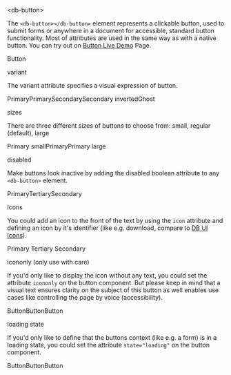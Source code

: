 
<Meta title="03-Action/Button/Intro" />

<db-headline variant="1">&lt;db-button&gt;</db-headline>

The `<db-button></db-button>` element represents a clickable button, used to submit forms or anywhere in a document for accessible, standard button functionality. Most of attributes are used in the same way as with a native button. You can try out on <a href="/story/db-button--live-demo">Button Live Demo</a> Page.

<Canvas>
  <db-button>Button</db-button>
</Canvas>

<db-headline variant="2">variant</db-headline>

The variant attribute specifies a visual expression of button.

<Canvas>
  <db-button variant="primary">Primary</db-button><db-button variant="primary">Primary</db-button><db-button variant="secondary">Secondary</db-button><db-button variant="secondary-inverted">Secondary inverted</db-button><db-button variant="ghost">Ghost</db-button>
</Canvas>

<db-headline variant="2">sizes</db-headline>

There are three different sizes of buttons to choose from: small, regular (default), large

<Canvas>
  <db-button variant="primary" size="small">Primary small</db-button><db-button variant="primary">Primary</db-button><db-button variant="primary" size="large">Primary large</db-button>
</Canvas>

<db-headline variant="2">disabled</db-headline>

Make buttons look inactive by adding the disabled boolean attribute to any `<db-button>` element.

<Canvas>
  <db-button variant="primary" disabled>Primary</db-button><db-button variant="tertiary" disabled>Tertiary</db-button><db-button variant="secondary" disabled>Secondary</db-button>
</Canvas>

<db-headline variant="2">icons</db-headline>

You could add an icon to the front of the text by using the `icon` attribute and defining an icon by it's identifier (like e.g. download, compare to [DB UI Icons](https://db-ui.github.io/core/patterns/base-icons/index.html)).

<Canvas>
  <db-button variant="primary" icon="download">Primary</db-button>
  <db-button variant="tertiary" icon="download">Tertiary</db-button>
  <db-button variant="secondary" icon="download">Secondary</db-button>
</Canvas>

<db-headline variant="2">icononly (only use with care)</db-headline>

If you'd only like to display the icon without any text, you could set the attribute `icononly` on the button component. But please keep in mind that a visual text ensures clarity on the subject of this button as well enables use cases like controlling the page by voice (accessibility).

<Canvas>
  <db-button variant="primary" icon="download" icononly>Button</db-button><db-button variant="tertiary" icon="download" icononly>Button</db-button><db-button variant="secondary" icon="download" icononly>Button</db-button>
</Canvas>

<db-headline variant="2">loading state</db-headline>

If you'd only like to define that the buttons context (like e.g. a form) is in a loading state, you could set the attribute `state="loading"` on the button component.

<Canvas>
  <db-button variant="primary" state="loading">Button</db-button><db-button variant="tertiary" state="loading">Button</db-button><db-button variant="secondary" state="loading">Button</db-button>
</Canvas>


<Readme />
